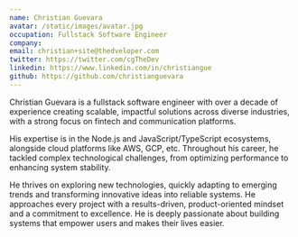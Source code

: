 ```yaml
---
name: Christian Guevara
avatar: /static/images/avatar.jpg
occupation: Fullstack Software Engineer
company: 
email: christian+site@thedveloper.com
twitter: https://twitter.com/cgTheDev
linkedin: https://www.linkedin.com/in/christiangue
github: https://github.com/christianguevara
---
```


Christian Guevara is a fullstack software engineer with over a decade of experience creating scalable,
impactful solutions across diverse industries, with a strong focus on fintech and communication platforms.

His expertise is in the Node.js and JavaScript/TypeScript ecosystems, alongside cloud platforms like AWS, GCP, etc.
Throughout his career, he tackled complex technological challenges, from optimizing performance to enhancing system stability.

He thrives on exploring new technologies, quickly adapting to emerging trends and transforming innovative ideas into reliable systems.
He approaches every project with a results-driven, product-oriented mindset and a commitment to excellence.
He is deeply passionate about building systems that empower users and makes their lives easier.
